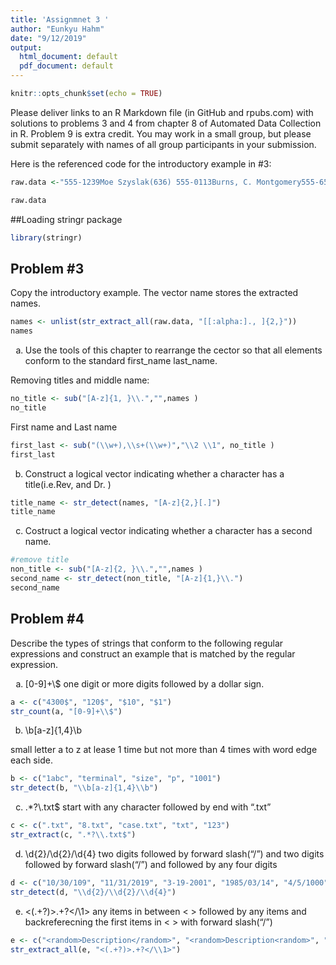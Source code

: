```yaml
---
title: 'Assignmnet 3 '
author: "Eunkyu Hahm"
date: "9/12/2019"
output:
  html_document: default
  pdf_document: default
---
```


```r
knitr::opts_chunk$set(echo = TRUE)
```

Please deliver links to an R Markdown file (in GitHub and rpubs.com) with solutions to problems 3 and 4 from chapter 8 of Automated Data Collection in R.  Problem 9 is extra credit.  You may work in a small group, but please submit separately with names of all group participants in your submission.

Here is the referenced code for the introductory example in #3:

```r
raw.data <-"555-1239Moe Szyslak(636) 555-0113Burns, C. Montgomery555-6542Rev. Timothy Lovejoy555 8904Ned Flanders636-555-3226Simpson, Homer5553642Dr. Julius Hibbert"

raw.data
```


##Loading stringr package
```r
library(stringr)
```

## Problem #3 
Copy the introductory example. The vector name stores the extracted names. 

```r
names <- unlist(str_extract_all(raw.data, "[[:alpha:]., ]{2,}"))
names
```

(a) Use the tools of this chapter to rearrange the cector so that all elements conform to the standard first_name last_name. 

Removing titles and middle name:
```r
no_title <- sub("[A-z]{1, }\\.","",names )
no_title
```

First name and Last name
```r
first_last <- sub("(\\w+),\\s+(\\w+)","\\2 \\1", no_title )
first_last
```
(b) Construct a logical vector indicating whether a character has a title(i.e.Rev, and Dr. )
```r
title_name <- str_detect(names, "[A-z]{2,}[.]")
title_name
```

(c) Costruct a logical vector indicating whether a character has a second name. 
```r
#remove title 
non_title <- sub("[A-z]{2, }\\.","",names )
second_name <- str_detect(non_title, "[A-z]{1,}\\.")
second_name
```

## Problem #4
Describe the types of strings that conform to the following regular expressions and construct an example that is matched by the regular expression. 

(a) [0-9]+\\$
 one digit or more digits followed by a dollar sign. 
```r
a <- c("4300$", "120$", "$10", "$1")
str_count(a, "[0-9]+\\$")
```
(b) \\b[a-z]{1,4}\\b

small letter a to z at lease 1 time but not more than 4 times with word edge each side. 
```r
b <- c("1abc", "terminal", "size", "p", "1001")
str_detect(b, "\\b[a-z]{1,4}\\b")
```

(c) .*?\\.txt$
start with any character followed by end with ".txt" 

```r
c <- c(".txt", "8.txt", "case.txt", "txt", "123")
str_extract(c, ".*?\\.txt$")
```


(d) \\d{2}/\\d{2}/\\d{4}
two digits followed by forward slash("/") and two digits followed by forward slash("/") and followed by any four digits 

```r
d <- c("10/30/109", "11/31/2019", "3-19-2001", "1985/03/14", "4/5/1000")
str_detect(d, "\\d{2}/\\d{2}/\\d{4}")
```


(e) <(.+?)>.+?</\\1>
any items in between < > followed by any items and backreferecning the first items in < > with forward slash("/")
```r
e <- c("<random>Description</random>", "<random>Description<random>", "<tools>Useage</tools>", "<tools>Useage</tool>", "size", "<p>123</p>", "<1>False</1>")
str_extract_all(e, "<(.+?)>.+?</\\1>")
```

